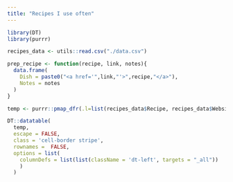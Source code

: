 ```yaml
---
title: "Recipes I use often"
---
```


```r

library(DT)
library(purrr)

recipes_data <- utils::read.csv("./data.csv")

prep_recipe <- function(recipe, link, notes){
  data.frame(
    Dish = paste0("<a href='",link,"'>",recipe,"</a>"),
    Notes = notes
  )
}

temp <- purrr::pmap_dfr(.l=list(recipes_data$Recipe, recipes_data$Website, recipes_data$Notes),.f=prep_recipe)

DT::datatable(
  temp, 
  escape = FALSE, 
  class = 'cell-border stripe', 
  rownames =  FALSE,
  options = list(
    columnDefs = list(list(className = 'dt-left', targets = "_all"))
    )
  )

```

